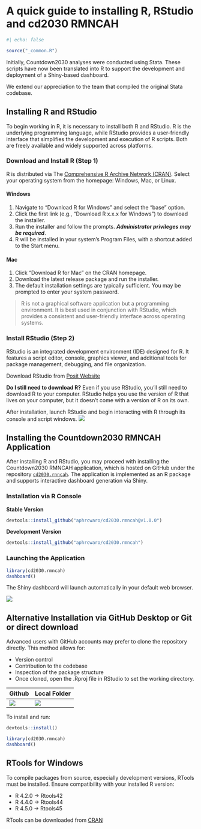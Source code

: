 # A quick guide to installing R, RStudio and cd2030 RMNCAH

```r
#| echo: false

source("_common.R")
```

Initially, Countdown2030 analyses were conducted using Stata. These scripts have now been translated into R to support the development and deployment of a Shiny-based dashboard.

We extend our appreciation to the team that compiled the original Stata codebase.

## Installing R and RStudio

To begin working in R, it is necessary to install both R and RStudio. R is the underlying programming language, while RStudio provides a user-friendly interface that simplifies the development and execution of R scripts. Both are freely available and widely supported across platforms.

### Download and Install R (Step 1)

R is distributed via The [Comprehensive R Archive Network (CRAN)](https://cran.r-project.org/). Select your operating system from the homepage: Windows, Mac, or Linux.

#### Windows

1.  Navigate to “Download R for Windows” and select the “base” option.
2.  Click the first link (e.g., “Download R x.x.x for Windows”) to download the installer.
3.  Run the installer and follow the prompts. ***Administrator privileges may be required***.
4.  R will be installed in your system's Program Files, with a shortcut added to the Start menu.

#### Mac

1.  Click “Download R for Mac” on the CRAN homepage.
2.  Download the latest release package and run the installer.
3.  The default installation settings are typically sufficient. You may be prompted to enter your system password.

> R is not a graphical software application but a programming environment. It is best used in conjunction with RStudio, which provides a consistent and user-friendly interface across operating systems.

### Install RStudio (Step 2)

RStudio is an integrated development environment (IDE) designed for R. It features a script editor, console, graphics viewer, and additional tools for package management, debugging, and file organization.

Download RStudio from [Posit Website](https://posit.co/downloads/)

**Do I still need to download R?** Even if you use RStudio, you’ll still need to download R to your computer. RStudio helps you use the version of R that lives on your computer, but it doesn’t come with a version of R on its own.

After installation, launch RStudio and begin interacting with R through its console and script windows. ![](images/rstudio.png)

## Installing the Countdown2030 RMNCAH Application

After installing R and RStudio, you may proceed with installing the Countdown2030 RMNCAH application, which is hosted on GitHub under the repository [`cd2030.rnncah`](https://github.com/aphrcwaro/cd2030.rmncah). The application is implemented as an R package and supports interactive dashboard generation via Shiny.

### Installation via R Console

**Stable Version**

```r
devtools::install_github("aphrcwaro/cd2030.rmncah@v1.0.0")
```

**Development Version**

```r
devtools::install_github("aphrcwaro/cd2030.rmncah")
```

### Launching the Application

```r
library(cd2030.rmncah)
dashboard()
```

The Shiny dashboard will launch automatically in your default web browser.

![](images/dashboard.jpg)

## Alternative Installation via GitHub Desktop or Git or direct download

Advanced users with GitHub accounts may prefer to clone the repository directly. This method allows for:

-   Version control
-   Contribution to the codebase
-   Inspection of the package structure
-   Once cloned, open the .Rproj file in RStudio to set the working directory.

| Github                      | Local Folder                 |
|-----------------------------|------------------------------|
| ![](images/github-repo.png) | ![](images/project-file.png) |

To install and run:

```r
devtools::install()

library(cd2030.rmncah)
dashboard()
```

## RTools for Windows

To compile packages from source, especially development versions, RTools must be installed. Ensure compatibility with your installed R version:

-   R 4.2.0 → Rtools42
-   R 4.4.0 → Rtools44
-   R 4.5.0 → Rtools45

RTools can be downloaded from [CRAN](https://cran.r-project.org/bin/windows/Rtools/)
